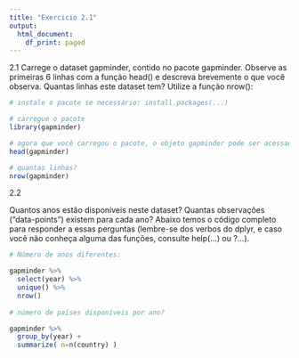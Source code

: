 ```yaml
---
title: "Exercicio 2.1"
output: 
  html_document:
    df_print: paged
---
```


2.1
Carrege o dataset gapminder, contido no pacote gapminder. Observe as primeiras 6 linhas com a função head() e descreva brevemente o que você observa. Quantas linhas este dataset tem? Utilize a função nrow():

```r
# instale o pacote se necessário: install.packages(...)

# carregue o pacote
library(gapminder)

# agora que você carregou o pacote, o objeto gapminder pode ser acessado. Dê uma olhada:
head(gapminder)

# quantas linhas?
nrow(gapminder)
```


2.2

Quantos anos estão disponíveis neste dataset? Quantas observações (“data-points”) existem para cada ano? Abaixo temos o código completo para responder a essas perguntas (lembre-se dos verbos do dplyr, e caso você não conheça alguma das funções, consulte help(...) ou ?...).


```r
# Número de anos diferentes:

gapminder %>%
  select(year) %>%
  unique() %>%
  nrow()
  
# número de países disponíveis por ano?

gapminder %>%  
  group_by(year) +
  summarize( n=n(country) )
```










